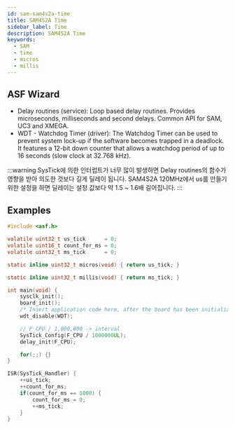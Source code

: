 ```yaml
---
id: sam-sam4s2a-time
title: SAM4S2A Time
sidebar_label: Time
description: SAM4S2A Time
keywords:
  - SAM
  - time
  - micros
  - millis
---
```


## ASF Wizard

- Delay routines (service): Loop based delay routines. Provides microseconds, milliseconds and second delays. Common API for SAM, UC3 and XMEGA.
- WDT - Watchdog Timer (driver): The Watchdog Timer can be used to prevent system lock-up if the software becomes trapped in a deadlock. It features a 12-bit down counter that allows a watchdog period of up to 16 seconds (slow clock at 32.768 kHz).

:::warning
SysTick에 의한 인터럽트가 너무 많이 발생하면 Delay routines의 함수가 영향을 받아 의도한 것보다 길게 딜레이 됩니다. SAM4S2A 120MHz에서 us를 만들기 위한 설정을 하면 딜레이는 설정 값보다 약 1.5 ~ 1.6배 길어집니다.
:::

## Examples

```c
#include <asf.h>

volatile uint32_t us_tick      = 0;
volatile uint16_t count_for_ms = 0;
volatile uint32_t ms_tick      = 0;

static inline uint32_t micros(void) { return us_tick; }

static inline uint32_t millis(void) { return ms_tick; }

int main(void) {
    sysclk_init();
    board_init();
    /* Insert application code here, after the board has been initialized. */
    wdt_disable(WDT);

    // F_CPU / 1,000,000 -> interval
    SysTick_Config(F_CPU / 1000000UL);
    delay_init(F_CPU);

    for(;;) {}
}

ISR(SysTick_Handler) {
    ++us_tick;
    ++count_for_ms;
    if(count_for_ms == 1000) {
        count_for_ms = 0;
        ++ms_tick;
    }
}
```
